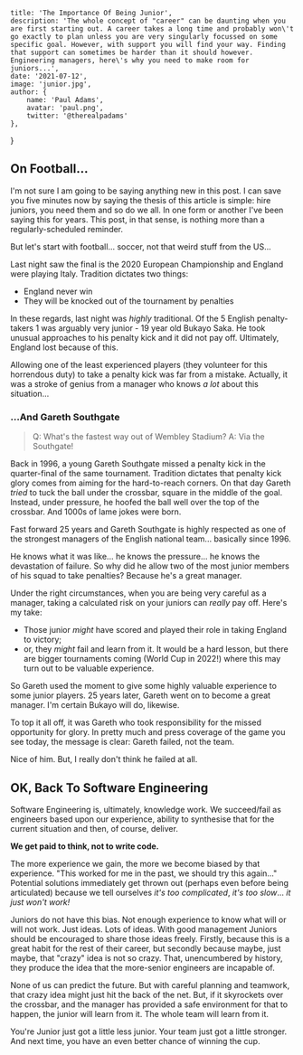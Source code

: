 
    title: 'The Importance Of Being Junior',
    description: 'The whole concept of "career" can be daunting when you are first starting out. A career takes a long time and probably won\'t go exactly to plan unless you are very singularly focussed on some specific goal. However, with support you will find your way. Finding that support can sometimes be harder than it should however. Engineering managers, here\'s why you need to make room for juniors...',
    date: '2021-07-12',
    image: 'junior.jpg',
    author: {
        name: 'Paul Adams',
        avatar: 'paul.png',
        twitter: '@therealpadams'
    },
}



## On Football...

I'm not sure I am going to be saying anything new in this post. I can save you five minutes now by saying the thesis of this article is simple: hire juniors, you need them and so do we all. In one form or another I've been saying this for years. This post, in that sense, is nothing more than a regularly-scheduled reminder.

But let's start with football... soccer, not that weird stuff from the US...

Last night saw the final is the 2020 European Championship and England were playing Italy. Tradition dictates two things:

- England never win
- They will be knocked out of the tournament by penalties

In these regards, last night was _highly_ traditional. Of the 5 English penalty-takers 1 was arguably very junior - 19 year old Bukayo Saka. He took unusual approaches to his penalty kick and it did not pay off. Ultimately, England lost because of this.

Allowing one of the least experienced players (they volunteer for this horrendous duty) to take a penalty kick was far from a mistake. Actually, it was a stroke of genius from a manager who knows _a lot_ about this situation...

### ...And Gareth Southgate

> Q: What's the fastest way out of Wembley Stadium?
> A: Via the Southgate!

Back in 1996, a young Gareth Southgate missed a penalty kick in the quarter-final of the same tournament. Tradition dictates that penalty kick glory comes from aiming for the hard-to-reach corners. On that day Gareth _tried_ to tuck the ball under the crossbar, square in the middle of the goal. Instead, under pressure, he hoofed the ball well over the top of the crossbar. And 1000s of lame jokes were born.

Fast forward 25 years and Gareth Southgate is highly respected as one of the strongest managers of the English national team... basically since 1996.

He knows what it was like... he knows the pressure... he knows the devastation of failure. So why did he allow two of the most junior members of his squad to take penalties? Because he's a great manager.

Under the right circumstances, when you are being very careful as a manager, taking a calculated risk on your juniors can _really_ pay off. Here's my take:

- Those junior _might_ have scored and played their role in taking England to victory;
- or, they _might_ fail and learn from it. It would be a hard lesson, but there are bigger tournaments coming (World Cup in 2022!) where this may turn out to be valuable experience.

So Gareth used the moment to give some highly valuable experience to some junior players. 25 years later, Gareth went on to become a great manager. I'm certain Bukayo will do, likewise.

To top it all off, it was Gareth who took responsibility for the missed opportunity for glory. In pretty much and press coverage of the game you see today, the message is clear: Gareth failed, not the team.

Nice of him. But, I really don't think he failed at all.

## OK, Back To Software Engineering

Software Engineering is, ultimately, knowledge work. We succeed/fail as engineers based upon our experience, ability to synthesise that for the current situation and then, of course, deliver.

**We get paid to think, not to write code.**

The more experience we gain, the more we become biased by that experience. "This worked for me in the past, we should try this again..." Potential solutions immediately get thrown out (perhaps even before being articulated) because we tell ourselves _it's too complicated_, _it's too slow_... _it just won't work!_

Juniors do not have this bias. Not enough experience to know what will or will not work. Just ideas. Lots of ideas. With good management Juniors should be encouraged to share those ideas freely. Firstly, because this is a great habit for the rest of their career, but secondly because maybe, just maybe, that "crazy" idea is not so crazy. That, unencumbered by history, they produce the idea that the more-senior engineers are incapable of.

None of us can predict the future. But with careful planning and teamwork, that crazy idea might just hit the back of the net. But, if it skyrockets over the crossbar, and the manager has provided a safe environment for that to happen, the junior will learn from it. The whole team will learn from it.

You're Junior just got a little less junior. Your team just got a little stronger. And next time, you have an even better chance of winning the cup.